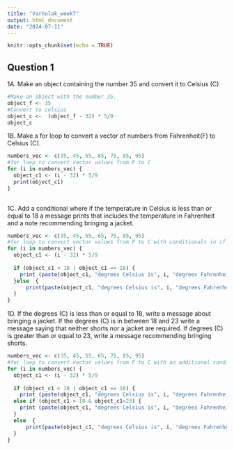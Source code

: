 ---
title: "Varholak_week7"
output: html_document
date: "2024-07-11"
---

```{r setup, include=FALSE}
knitr::opts_chunk$set(echo = TRUE)
```

## Question 1

1A. Make an object containing the number 35 and convert it to Celsius (C)
```{r hw_7_q1A}
#Make an object with the number 35. 
object_f <- 35
#Convert to celsius 
object_c <-  (object_f - 32) * 5/9
object_c
```

1B. Make a for loop to convert a vector of numbers from Fahrenheit(F) to Celsius (C). 

``` {r hw_7_q1B}
numbers_vec <- c(35, 45, 55, 65, 75, 85, 95)
#for loop to convert vector values from F to C
for (i in numbers_vec) {
  object_c1 <- (i - 32) * 5/9
  print(object_c1)
}
  
```

1C. Add a conditional where if the temperature in Celsius is less than or equal to 18 a message prints that includes the temperature in Fahrenheit and a note recommending bringing a jacket. 

``` {r hw_7_q1C}
numbers_vec <- c(35, 45, 55, 65, 75, 85, 95)
#for loop to convert vector values from F to C with conditionals in if statments
for (i in numbers_vec) {
  object_c1 <- (i - 32) * 5/9
  
  if (object_c1 < 18 | object_c1 == 18) {
    print (paste(object_c1, "degrees Celsius is", i, "degrees Fahrenheit, you should bring a jacket"))
  }else  {
      print(paste(object_c1, "degrees Celsius is", i, "degrees Fahrenheit, you do not need to bring a jacket"))
  }
}
```

1D. If the degrees (C) is less than or equal to 18, write a message about bringing a jacket. If the degrees (C) is in between 18 and 23 write a message saying that neither shorts nor a jacket are required. If degrees (C) is greater than or equal to 23, write a message recommending bringing shorts. 
```{r hw_7_q1D}
numbers_vec <- c(35, 45, 55, 65, 75, 85, 95)
#for loop to convert vector values from F to C with an additional conditional using else if.
for (i in numbers_vec) {
  object_c1 <- (i - 32) * 5/9
  
  if (object_c1 < 18 | object_c1 == 18) {
    print (paste(object_c1, "degrees Celsius is", i, "degrees Fahrenheit, you should bring a jacket"))}
  else if (object_c1 > 18 & object_c1<23) {
    print (paste(object_c1, "degrees Celsius is", i, "degrees Fahrenheit, neither shorts nor a jacket are needed"))
  }
  else  {
      print(paste(object_c1, "degrees Celsius is", i, "degrees Fahrenheit, you should pack shorts"))
  }
}
```


